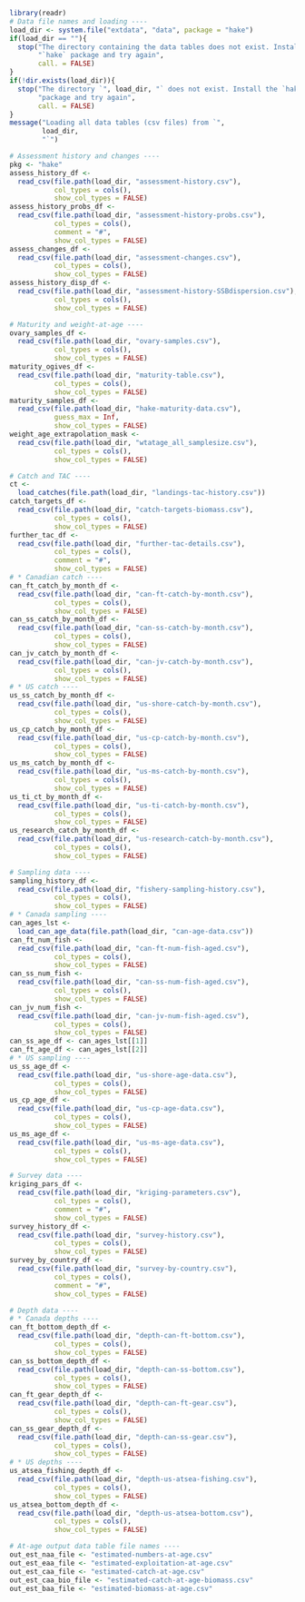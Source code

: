 <!-- Load all data tables into global variables
     The files are loaded from the package installation, so you must
     build and install the package before trying to run this code or
     build the document -->

```r
library(readr)
# Data file names and loading ----
load_dir <- system.file("extdata", "data", package = "hake")
if(load_dir == ""){
  stop("The directory containing the data tables does not exist. Install the ",
       "`hake` package and try again",
       call. = FALSE)
}
if(!dir.exists(load_dir)){
  stop("The directory `", load_dir, "` does not exist. Install the `hake` ",
       "package and try again",
       call. = FALSE)
}
message("Loading all data tables (csv files) from `",
        load_dir,
        "`")

# Assessment history and changes ----
pkg <- "hake"
assess_history_df <-
  read_csv(file.path(load_dir, "assessment-history.csv"),
           col_types = cols(),
           show_col_types = FALSE)
assess_history_probs_df <-
  read_csv(file.path(load_dir, "assessment-history-probs.csv"),
           col_types = cols(),
           comment = "#",
           show_col_types = FALSE)
assess_changes_df <-
  read_csv(file.path(load_dir, "assessment-changes.csv"),
           col_types = cols(),
           show_col_types = FALSE)
assess_history_disp_df <-
  read_csv(file.path(load_dir, "assessment-history-SSBdispersion.csv"),
           col_types = cols(),
           show_col_types = FALSE)

# Maturity and weight-at-age ----
ovary_samples_df <-
  read_csv(file.path(load_dir, "ovary-samples.csv"),
           col_types = cols(),
           show_col_types = FALSE)
maturity_ogives_df <-
  read_csv(file.path(load_dir, "maturity-table.csv"),
           col_types = cols(),
           show_col_types = FALSE)
maturity_samples_df <-
  read_csv(file.path(load_dir, "hake-maturity-data.csv"),
           guess_max = Inf,
           show_col_types = FALSE)
weight_age_extrapolation_mask <-
  read_csv(file.path(load_dir, "wtatage_all_samplesize.csv"),
           col_types = cols(),
           show_col_types = FALSE)

# Catch and TAC ----
ct <-
  load_catches(file.path(load_dir, "landings-tac-history.csv"))
catch_targets_df <-
  read_csv(file.path(load_dir, "catch-targets-biomass.csv"),
           col_types = cols(),
           show_col_types = FALSE)
further_tac_df <-
  read_csv(file.path(load_dir, "further-tac-details.csv"),
           col_types = cols(),
           comment = "#",
           show_col_types = FALSE)
# * Canadian catch ----
can_ft_catch_by_month_df <-
  read_csv(file.path(load_dir, "can-ft-catch-by-month.csv"),
           col_types = cols(),
           show_col_types = FALSE)
can_ss_catch_by_month_df <-
  read_csv(file.path(load_dir, "can-ss-catch-by-month.csv"),
           col_types = cols(),
           show_col_types = FALSE)
can_jv_catch_by_month_df <-
  read_csv(file.path(load_dir, "can-jv-catch-by-month.csv"),
           col_types = cols(),
           show_col_types = FALSE)
# * US catch ----
us_ss_catch_by_month_df <-
  read_csv(file.path(load_dir, "us-shore-catch-by-month.csv"),
           col_types = cols(),
           show_col_types = FALSE)
us_cp_catch_by_month_df <-
  read_csv(file.path(load_dir, "us-cp-catch-by-month.csv"),
           col_types = cols(),
           show_col_types = FALSE)
us_ms_catch_by_month_df <-
  read_csv(file.path(load_dir, "us-ms-catch-by-month.csv"),
           col_types = cols(),
           show_col_types = FALSE)
us_ti_ct_by_month_df <-
  read_csv(file.path(load_dir, "us-ti-catch-by-month.csv"),
           col_types = cols(),
           show_col_types = FALSE)
us_research_catch_by_month_df <-
  read_csv(file.path(load_dir, "us-research-catch-by-month.csv"),
           col_types = cols(),
           show_col_types = FALSE)

# Sampling data ----
sampling_history_df <-
  read_csv(file.path(load_dir, "fishery-sampling-history.csv"),
           col_types = cols(),
           show_col_types = FALSE)
# * Canada sampling ----
can_ages_lst <-
  load_can_age_data(file.path(load_dir, "can-age-data.csv"))
can_ft_num_fish <-
  read_csv(file.path(load_dir, "can-ft-num-fish-aged.csv"),
           col_types = cols(),
           show_col_types = FALSE)
can_ss_num_fish <-
  read_csv(file.path(load_dir, "can-ss-num-fish-aged.csv"),
           col_types = cols(),
           show_col_types = FALSE)
can_jv_num_fish <-
  read_csv(file.path(load_dir, "can-jv-num-fish-aged.csv"),
           col_types = cols(),
           show_col_types = FALSE)
can_ss_age_df <- can_ages_lst[[1]]
can_ft_age_df <- can_ages_lst[[2]]
# * US sampling ----
us_ss_age_df <-
  read_csv(file.path(load_dir, "us-shore-age-data.csv"),
           col_types = cols(),
           show_col_types = FALSE)
us_cp_age_df <-
  read_csv(file.path(load_dir, "us-cp-age-data.csv"),
           col_types = cols(),
           show_col_types = FALSE)
us_ms_age_df <-
  read_csv(file.path(load_dir, "us-ms-age-data.csv"),
           col_types = cols(),
           show_col_types = FALSE)

# Survey data ----
kriging_pars_df <-
  read_csv(file.path(load_dir, "kriging-parameters.csv"),
           col_types = cols(),
           comment = "#",
           show_col_types = FALSE)
survey_history_df <-
  read_csv(file.path(load_dir, "survey-history.csv"),
           col_types = cols(),
           show_col_types = FALSE)
survey_by_country_df <-
  read_csv(file.path(load_dir, "survey-by-country.csv"),
           col_types = cols(),
           comment = "#",
           show_col_types = FALSE)

# Depth data ----
# * Canada depths ----
can_ft_bottom_depth_df <-
  read_csv(file.path(load_dir, "depth-can-ft-bottom.csv"),
           col_types = cols(),
           show_col_types = FALSE)
can_ss_bottom_depth_df <-
  read_csv(file.path(load_dir, "depth-can-ss-bottom.csv"),
           col_types = cols(),
           show_col_types = FALSE)
can_ft_gear_depth_df <-
  read_csv(file.path(load_dir, "depth-can-ft-gear.csv"),
           col_types = cols(),
           show_col_types = FALSE)
can_ss_gear_depth_df <-
  read_csv(file.path(load_dir, "depth-can-ss-gear.csv"),
           col_types = cols(),
           show_col_types = FALSE)
# * US depths ----
us_atsea_fishing_depth_df <-
  read_csv(file.path(load_dir, "depth-us-atsea-fishing.csv"),
           col_types = cols(),
           show_col_types = FALSE)
us_atsea_bottom_depth_df <-
  read_csv(file.path(load_dir, "depth-us-atsea-bottom.csv"),
           col_types = cols(),
           show_col_types = FALSE)

# At-age output data table file names ----
out_est_naa_file <- "estimated-numbers-at-age.csv"
out_est_eaa_file <- "estimated-exploitation-at-age.csv"
out_est_caa_file <- "estimated-catch-at-age.csv"
out_est_caa_bio_file <- "estimated-catch-at-age-biomass.csv"
out_est_baa_file <- "estimated-biomass-at-age.csv"
```
